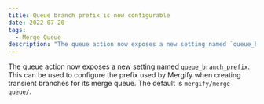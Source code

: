 ```yaml
---
title: Queue branch prefix is now configurable
date: 2022-07-20
tags:
  - Merge Queue
description: "The queue action now exposes a new setting named `queue_branch_prefix`."
---
```


The queue action now exposes [a new setting named `queue_branch_prefix`](https://docs.mergify.com/actions/queue/#queue-rules). This can be used to configure the prefix used by Mergify when creating transient branches for its merge queue. The default is `mergify/merge-queue/`.
